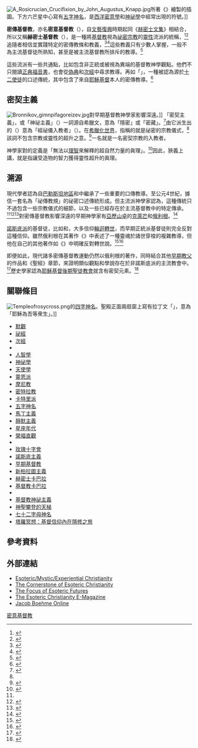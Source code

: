 {{NoteTA
|1=zh-hant:赫密士; zh-hans:赫耳墨斯;
|2=zh-tw:喬治亞; zh-hk:格魯吉亞; zh-mo:格魯吉亞; zh-cn:格鲁吉亚;
}}

[[File:A_Rosicrucian_Crucifixion_by_John_Augustus_Knapp.jpg|thumb]]所著《{{Link-en|歷代祕教|The Secret Teachings of All Ages}}》繪製的插圖。下方六芒星中心寫有[[五字神名|五字神名]]，是[[西方秘契主義|西洋密意學]]和[[神祕學|神祕學]]中經常出現的符號。]]

'''密傳基督教'''，亦名'''密意基督教'''（{{lang-en|Esoteric Christianity}}），自[[文藝復興|文藝復興]]時期起同《[[赫密士文集|赫密士文集]]》相結合，所以又稱'''赫密士基督教'''（{{lang|en|Hermetic Christianity}}），是一種將[[基督教|基督教]]視為[[秘密宗教|祕密宗教]]的[[靈性|靈性]]流派的統稱，<ref>{{cite book |editor-last1=Faivre |editor-first1=Antoine |editor-last2=Hanegraaff |editor-first2=Wouter J. |date=1998 |title=''Western Esotericism and the Science of Religion: Selected Papers Presented at the 17th Congress of the International Association for the History of Religions, Mexico City, 1995'' |language=en |location=Leuven |publisher=Peeters Publishers |page= |isbn=9789042906303}}</ref><ref name="Besant 2001">{{cite book |last=Besant |first=Annie |title=''Esoteric Christianity or the Lesser Mysteries'' |language=en |location=Boston |publisher=Adamant Media Corporation |year=2001 |isbn=978-1-4021-0029-1}}</ref>追隨者相信並實踐特定的密傳教條和教義，<ref>{{cite encyclopedia |year=1971 |title=Esotericism |language=en |encyclopedia=''Oxford English Dictionary Compact Edition'' |volume=1 |publisher=Oxford University Press |location=Oxford |page={{p.|894}} |quote=From the Greek ἐσωτερικός (''esoterikós'', "inner"). The term ''esotericism'' itself was coined in the 17th century.}}</ref><ref>{{cite book |editor-last1=Hanegraaff |editor-first1=Wouter J. |editor-last2=Faivre |editor-first2=Antoine |editor-last3=Van den Broek |editor-first3=Roelof |editor-last4=Brach |editor-first4=Jean-Pierre |date=2006-04-28 |title=''Dictionary of Gnosis & Western Esotericism'' |language=en |location=Leuven |publisher=Peeters Publishers |page= |isbn=978-90-04-15231-1}}</ref>這些教義只有少數人掌握，一般不為主流基督徒所熟知，甚至是被主流基督教所排斥的教導。<ref>{{Cite web |url=http://www.webster.com/dictionary/esoteric |title=''Merriam-Webster Online Dictionary'': Esoteric |website=webster.com |language=en |access-date=2017-04-01 |archive-url=https://web.archive.org/web/20080907075009/http://www.webster.com/dictionary/esoteric |archive-date=2008-09-07 |dead-url=yes }}</ref>

這些流派有一些共通點，比如包含非正統或被視為異端的基督教神學觀點。他們不只閱讀[[正典|正典]][[福音書|福音書]]，也會從[[偽典|偽典]]和[[次經|次經]]中尋求教導。再如「{{tsl|en|Disciplina arcani|祕傳教規}}」，一種被認為源於[[十二使徒|十二使徒]]的口述傳統，其中包含了來自[[耶穌基督|耶穌基督]]本人的密傳教導。<ref name="Stroumsa">{{cite book |last1=Stroumsa |first1=Gedaliahu A. Guy |last2=Sṭrûmzā |first2=Guy G. |date=2005 |title=''Hidden Wisdom: Esoteric Traditions and the Roots of Christian Mysticism'' |language=en |location=Leiden |publisher=Brill Publishers |page= |isbn=9789004136359}}</ref>

== 密契主義 ==
[[File:Bronnikov_gimnpifagoreizev.jpg|thumb]]對早期基督教神學家影響深遠。]]
「密契主義」，或「神祕主義」（{{lang|en|mysticism}}）一詞源自希臘文{{lang|el|μυω}}，意為「隱密」或「密藏」。<ref name="stanford">{{cite web |url=https://plato.stanford.edu/entries/mysticism/ |title=Mysticism |last=Gellman |first=Jerome |date=2004 |website=plato.stanford.edu |language=en |access-date=2020-05-21 |archive-date=2018-09-11 |archive-url=https://web.archive.org/web/20180911114311/https://plato.stanford.edu/entries/mysticism/ |dead-url=no }}</ref>由它派生出的{{lang|el|μυστικός}}（{{transl|el|mystikós}}）意為「經祕儀入教者」（{{lang|en|an initiate}}）。在[[希臘化時代|希臘化世界]]，{{lang|en|mystical}}指稱的就是祕密的宗教儀式，<ref name="stanford" />該詞不包含宗教或靈性的超升之意。<ref>{{cite book |last=Parsons |first=William Barclay |date=2011 |title=''Teaching Mysticism'' |language=en |location=Oxford |publisher=Oxford University Press |page={{p.|3}} |isbn=9780199751198}}</ref>一名{{transl|el|mystikós}}就是一名密契宗教的入教者。

神學家對{{lang|en|mystery}}的定義是「無法以[[理智|理智]]來解釋的超自然力量的眞理」。<ref>{{cite book |author=<!--Staff writer(s); no by-line.--> |date=1911 |title=''[[天主教百科全書|The Catholic Encyclopedia]]'' |language=en |volume=5 |location=New York |publisher=Robert Appleton Company |page=}}</ref>因此，狹義上講，{{lang|en|mystery}}就是指讓受造物的智力獲得靈性超升的眞理。

== 溯源 ==
現代學者認為{{Link-en|早期正統基督教|Proto-orthodox Christianity}}自[[巴勒斯坦地區|巴勒斯坦地區]]和{{Link-en|希臘化猶太教|Hellenistic Judaism}}中繼承了一些重要的口傳教導。至公元4世紀，據信一套名為「祕傳教規」的祕密口述傳統形成。但主流派神學家認為，這種傳統只不過包含一些宗教儀式的細節，以及一些已經存在於主流基督教中的特定傳承。<ref name="Stroumsa" /><ref>{{cite book |last=Frommann |first=Ge. Carol. Lud. Th. |date=1833 |title=''De Disciplina Arcani quae in vetere Ecclesia christiana obticuisse fertur'' |language=la |location=[[耶拿|Ienae]] |publisher=Typis Schreiberi |page=}}</ref><ref>{{cite book |last=Hatch |first=Edwin |date=1907 |chapter="Lecture X" |title=''The Influence of Greek Ideas and Usages upon the Christian Church'' |language=en |location=London |publisher=Williams and Norgate}}</ref>對密傳基督教影響深遠的早期神學家有[[亞歷山卓|亞歷山卓]]的[[克萊曼特_(亞歷山大城)|克萊芒]]和[[俄利根|俄利根]]。<ref>{{cite book |last=Daniélou |first=Jean |translator-last=Mitchell |translator-first=Walter |date=1955 |title=''Origen'' |language=en |location=London |publisher=Sheed and Ward |page= |isbn=9780404623814}}</ref>

[[諾斯底主義|諾斯底派]]的基督徒，比如{{Link-en|華倫廷派|Valentinianism}}和{{Link-en|巴西里得派|Basilideans}}，大多信仰[[轉世|輪迴轉世]]，而早期正統派基督徒則完全反對這種信仰。雖然俄利根在其著作《{{Link-en|原道論|On the First Principles}}》中表述了一種靈魂於諸世穿梭的複雜教導，但他在自己的其他著作如《{{Link-en|駁塞爾蘇|Contra Celsum}}》中明確反對轉世說。<ref>{{cite web |url=https://web.archive.org/web/20110628182538/http://www.catholic.com/library/Reincarnation.asp |title=Reincarnation |author=<!--Staff writer(s); no by-line.--> |date=2004 |website=catholic.com |language=en |access-date=2020-05-21}}</ref><ref>{{cite web |url=http://www.john-uebersax.com/plato/origen1.htm |title=Early Christianity and Reincarnation: Modern Misrepresentation of Quotes by Origen |last=Uebersax |first=John S. |date=2006 |website=john-uebersax.com |language=en |access-date=2020-05-21 |archive-date=2019-08-26 |archive-url=https://web.archive.org/web/20190826032310/http://www.john-uebersax.com/plato/origen1.htm |dead-url=no }}</ref>

即便如此，現代諸多密傳基督教運動仍然以俄利根的著作，同時結合其他[[教父_(基督教歷史)|早期教父]]的作品和《聖經》章節，來證明類似觀點和學說存在於非諾斯底派的主流教會中。<ref>{{cite web |url=https://web.archive.org/web/20071102055758/http://www.archeosofica.org/en/index.php/Members-Area-Registred/Esoteric-Christianity.html |title=Articles on Esoteric Christianity |author=<!--Staff writer(s); no by-line.--> |date=<!--Not stated--> |website=archeosofica.org |language=en |access-date=2020-05-21}}</ref>歷史學家{{Link-en|楊·璽柏思|Jan Shipps}}認為[[耶穌基督後期聖徒教會|耶穌基督後期聖徒教會]]就含有密契元素。<ref>{{cite magazine |last=Shipps |first=Jan |date=1978-08 |title=The Mormons: Looking Forward and Outward |language=en |magazine=''The Christian Century'' |location=Chicago |publisher=Christian Century Foundation |pages={{pp.|761|766}}}}</ref>

== 關聯條目 ==
[[File:Templeofrosycross.png|thumb]]的[[四字神名|四字神名]]。聖殿正面兩扇窗上寫有拉丁文「{{lang|la|IESVS NOBIS OMNIA}}」，意為「耶穌為吾等衆生」。]]
* [[默觀|默觀]]
* [[偽典|祕經]]
* [[次經|次經]]
* {{Link-en|聖智|Holy Wisdom}}
* [[人智學|人智學]]
* [[神祕學|神祕學]]
* [[天使等級|天使學]]
* [[靈恩派|靈恩派]]
* [[摩尼教|摩尼教]]
* [[密特拉教|密特拉教]]
* [[卡特里派|卡特里派]]
* [[五字神名|五字神名]]
* [[馬丁主義|馬丁主義]]
* [[靜修|靜默主義]]
* [[星座年代|星座年代]]
* [[榮福直觀|榮福直觀]]
* {{Link-en|神聖祕義|Sacred mysteries}}
* [[玫瑰十字會|玫瑰十字會]]
* [[諾斯底主義|諾斯底主義]]
* [[早期基督教|早期基督教]]
* [[新柏拉圖主義|新柏拉圖主義]]
* [[赫密士卡巴拉|赫密士卡巴拉]]
* [[基督教卡巴拉|基督教卡巴拉]]
* {{Link-en|基督教神智學|Christian theosophy}}
* [[基督教神秘主義|基督教神祕主義]]
* [[神聖攀登的天梯|神聖攀登的天梯]]
* [[七十二字母神名|七十二字母神名]]
* [[塔羅冥想：基督信仰內在隱修之旅|塔羅冥想：基督信仰內在隱修之旅]]

== 參考資料 ==
{{reflist|30em}}

== 外部連結 ==
* [http://www.egodeath.com/EsotericMysticExperientialChristianity.htm Esoteric/Mystic/Experiential Christianity]{{Wayback|url=http://www.egodeath.com/EsotericMysticExperientialChristianity.htm |date=20050509082125 }} {{en}}
* [https://web.archive.org/web/20130309013922/http://www.caroleparrish.com/?page_id=724 The Cornerstone of Esoteric Christianity] {{en}}
* [http://www.wnrf.org/cms/esotericf.shtml The Focus of Esoteric Futures]{{Wayback|url=http://www.wnrf.org/cms/esotericf.shtml |date=20050627075732 }} {{en}}
* [https://web.archive.org/web/20011211210444/http://lcc.cc/ecem/ The Esoteric Christianity E-Magazine] {{en}}
* [http://www.jacobboehmeonline.com Jacob Boehme Online]{{Wayback|url=http://www.jacobboehmeonline.com/ |date=20200806224257 }} {{en}}

[[Category:密意基督教|]]
